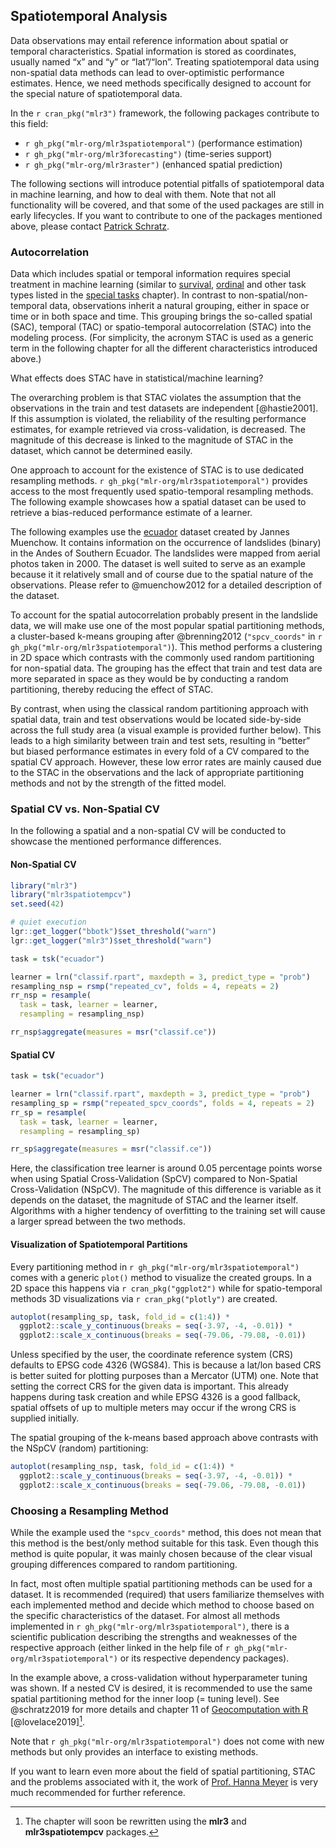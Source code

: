 ## Spatiotemporal Analysis {#spatiotemporal}

Data observations may entail reference information about spatial or temporal characteristics.
Spatial information is stored as coordinates, usually named "x" and "y" or "lat"/"lon".
Treating spatiotemporal data using non-spatial data methods can lead to over-optimistic performance estimates.
Hence, we need methods specifically designed to account for the special nature of spatiotemporal data.

In the `r cran_pkg("mlr3")` framework, the following packages contribute to this field:

- `r gh_pkg("mlr-org/mlr3spatiotemporal")` (performance estimation)
- `r gh_pkg("mlr-org/mlr3forecasting")` (time-series support)
- `r gh_pkg("mlr-org/mlr3raster")` (enhanced spatial prediction)

The following sections will introduce potential pitfalls of spatiotemporal data in machine learning, and how to deal with them.
Note that not all functionality will be covered, and that some of the used packages are still in early lifecycles.
If you want to contribute to one of the packages mentioned above, please contact [Patrick Schratz](https://github.com/pat-s).

### Autocorrelation {#spatiotemporal-intro}

Data which includes spatial or temporal information requires special treatment in machine learning (similar to [survival](#survival), [ordinal](#ordinal) and other task types listed in the [special tasks](#special-tasks) chapter).
In contrast to non-spatial/non-temporal data, observations inherit a natural grouping, either in space or time or in both space and time.
This grouping brings the so-called spatial (SAC), temporal (TAC) or spatio-temporal autocorrelation (STAC) into the modeling process.
(For simplicity, the acronym STAC is used as a generic term in the following chapter for all the different characteristics introduced above.)

What effects does STAC have in statistical/machine learning?

The overarching problem is that STAC violates the assumption that the observations in the train and test datasets are independent [@hastie2001].
If this assumption is violated, the reliability of the resulting performance estimates, for example retrieved via cross-validation, is decreased.
The magnitude of this decrease is linked to the magnitude of STAC in the dataset, which cannot be determined easily.

One approach to account for the existence of STAC is to use dedicated resampling methods.
`r gh_pkg("mlr-org/mlr3spatiotemporal")` provides access to the most frequently used spatio-temporal resampling methods.
The following example showcases how a spatial dataset can be used to retrieve a bias-reduced performance estimate of a learner.

The following examples use the [ecuador](https://mlr3spatiotempcv.mlr-org.com/reference/mlr_tasks_ecuador.html) dataset created by Jannes Muenchow.
It contains information on the occurrence of landslides (binary) in the Andes of Southern Ecuador.
The landslides were mapped from aerial photos taken in 2000.
The dataset is well suited to serve as an example because it it relatively small and of course due to the spatial nature of the observations.
Please refer to @muenchow2012 for a detailed description of the dataset.

To account for the spatial autocorrelation probably present in the landslide data, we will make use one of the most popular spatial partitioning methods, a cluster-based k-means grouping after @brenning2012 (`"spcv_coords"` in `r gh_pkg("mlr-org/mlr3spatiotemporal")`).
This method performs a clustering in 2D space which contrasts with the commonly used random partitioning for non-spatial data.
The grouping has the effect that train and test data are more separated in space as they would be by conducting a random partitioning, thereby reducing the effect of STAC.

By contrast, when using the classical random partitioning approach with spatial data, train and test observations would be located side-by-side across the full study area (a visual example is provided further below).
This leads to a high similarity between train and test sets, resulting in "better" but biased performance estimates in every fold of a CV compared to the spatial CV approach.
However, these low error rates are mainly caused due to the STAC in the observations and the lack of appropriate partitioning methods and not by the strength of the fitted model.

### Spatial CV vs. Non-Spatial CV {#sp-vs-nsp-cv}

In the following a spatial and a non-spatial CV will be conducted to showcase the mentioned performance differences.

#### Non-Spatial CV {#nsp-cv}

```r
library("mlr3")
library("mlr3spatiotempcv")
set.seed(42)

# quiet execution
lgr::get_logger("bbotk")$set_threshold("warn")
lgr::get_logger("mlr3")$set_threshold("warn")

task = tsk("ecuador")

learner = lrn("classif.rpart", maxdepth = 3, predict_type = "prob")
resampling_nsp = rsmp("repeated_cv", folds = 4, repeats = 2)
rr_nsp = resample(
  task = task, learner = learner,
  resampling = resampling_nsp)

rr_nsp$aggregate(measures = msr("classif.ce"))
```

#### Spatial CV {#sp-cv}

```r
task = tsk("ecuador")

learner = lrn("classif.rpart", maxdepth = 3, predict_type = "prob")
resampling_sp = rsmp("repeated_spcv_coords", folds = 4, repeats = 2)
rr_sp = resample(
  task = task, learner = learner,
  resampling = resampling_sp)

rr_sp$aggregate(measures = msr("classif.ce"))
```

<!--JM: shouldn't we use `benchmark_grid()` to ensure that the same partitions are used for both resamplings?-->

Here, the classification tree learner is around 0.05 percentage points worse when using Spatial Cross-Validation (SpCV) compared to Non-Spatial Cross-Validation (NSpCV).
The magnitude of this difference is variable as it depends on the dataset, the magnitude of STAC and the learner itself.
Algorithms with a higher tendency of overfitting to the training set will cause a larger spread between the two methods.

#### Visualization of Spatiotemporal Partitions {#vis-spt-partitions}

Every partitioning method in `r gh_pkg("mlr-org/mlr3spatiotemporal")` comes with a generic `plot()` method to visualize the created groups.
In a 2D space this happens via `r cran_pkg("ggplot2")` while for spatio-temporal methods 3D visualizations via `r cran_pkg("plotly")` are created.

```r
autoplot(resampling_sp, task, fold_id = c(1:4)) *
  ggplot2::scale_y_continuous(breaks = seq(-3.97, -4, -0.01)) *
  ggplot2::scale_x_continuous(breaks = seq(-79.06, -79.08, -0.01))

```

Unless specified by the user, the coordinate reference system (CRS) defaults to EPSG code 4326 (WGS84).
This is because a lat/lon based CRS is better suited for plotting purposes than a Mercator (UTM) one.
Note that setting the correct CRS for the given data is important.
This already happens during task creation and while EPSG 4326 is a good fallback, spatial offsets of up to multiple meters may occur if the wrong CRS is supplied initially.

The spatial grouping of the k-means based approach above contrasts with the NSpCV (random) partitioning:

```r
autoplot(resampling_nsp, task, fold_id = c(1:4)) *
  ggplot2::scale_y_continuous(breaks = seq(-3.97, -4, -0.01)) *
  ggplot2::scale_x_continuous(breaks = seq(-79.06, -79.08, -0.01))
```

### Choosing a Resampling Method {#choose-spt-rsmp}

While the example used the `"spcv_coords"` method, this does not mean that this method is the best/only method suitable for this task.
Even though this method is quite popular, it was mainly chosen because of the clear visual grouping differences compared to random partitioning.

In fact, most often multiple spatial partitioning methods can be used for a dataset.
It is recommended (required) that users familiarize themselves with each implemented method and decide which method to choose based on the specific characteristics of the dataset.
For almost all methods implemented in `r gh_pkg("mlr-org/mlr3spatiotemporal")`, there is a scientific publication describing the strengths and weaknesses of the respective approach (either linked in the help file of `r gh_pkg("mlr-org/mlr3spatiotemporal")` or its respective dependency packages).

In the example above, a cross-validation without hyperparameter tuning was shown.
If a nested CV is desired, it is recommended to use the same spatial partitioning method for the inner loop (= tuning level).
See @schratz2019 for more details and chapter 11 of [Geocomputation with R](https://geocompr.robinlovelace.net/spatial-cv.html) [@lovelace2019]^[The chapter will soon be rewritten using the **mlr3** and **mlr3spatiotempcv** packages.].

Note that `r gh_pkg("mlr-org/mlr3spatiotemporal")` does not come with new methods but only provides an interface to existing methods.

If you want to learn even more about the field of spatial partitioning, STAC and the problems associated with it, the work of [Prof. Hanna Meyer](https://scholar.google.com/citations?user=9YibxW0AAAAJ&hl=en) is very much recommended for further reference. 
